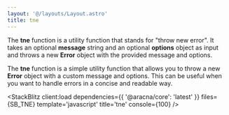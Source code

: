 ```yaml
---
layout: '@/layouts/Layout.astro'
title: tne
---
```



The **tne** function is a utility function that stands for "throw new error". It takes an optional **message** string and an optional **options** object as input and throws a new **Error** object with the provided message and options.

The **tne** function is a simple utility function that allows you to throw a new **Error** object with a custom message and options. This can be useful when you want to handle errors in a concise and readable way.

<StackBlitz
  client:load
  dependencies={{ '@aracna/core': 'latest' }}
  files={SB_TNE}
  template='javascript'
  title='tne'
  console={100}
/>
